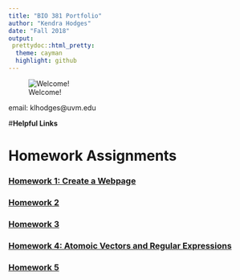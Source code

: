 ```yaml
---
title: "BIO 381 Portfolio"
author: "Kendra Hodges"
date: "Fall 2018"
output: 
 prettydoc::html_pretty:
  theme: cayman
  highlight: github
---
```


![Welcome!](/Users/kendrahodges/Desktop/Australia.JPG)

email: klhodges@uvm.edu

#**Helpful Links**


# **Homework Assignments**

### [Homework 1: Create a Webpage](index.html)

### [Homework 2](test.Rmd)

### [Homework 3](homework3.html)

### [Homework 4: Atomoic Vectors and Regular Expressions](Homework4.html)

### [Homework 5](homework5.html) 





